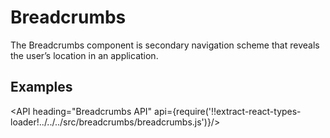 <!--
Copyright (c) 2018 Uber Technologies, Inc.

This source code is licensed under the MIT license found in the
LICENSE file in the root directory of this source tree.
-->




# Breadcrumbs

The Breadcrumbs component is secondary navigation scheme that reveals
the user’s location in an application.

## Examples

<Example title="Breadcrumbs Basic Usage" path="examples/breadcrumbs/basic.js">
  <BasicBreadcrumbs />
</Example>

<API heading="Breadcrumbs API" api={require('!!extract-react-types-loader!../../../src/breadcrumbs/breadcrumbs.js')}/>
